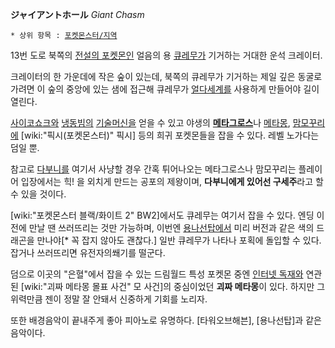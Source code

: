 '''ジャイアントホール''' ''Giant Chasm''

 * 상위 항목 : [[포켓몬스터/지역]]

13번 도로 북쪽의 [[전설의 포켓몬]]인 얼음의 용 [[큐레무]]가 기거하는 거대한 운석 크레이터.

크레이터의 한 가운데에 작은 숲이 있는데, 북쪽의 큐레무가 기거하는 제일 깊은 동굴로 가려면 이 숲의 중앙에 있는 샘에 접근해 큐레무가 [[얼다세계]]를 사용하게 만들어야 길이 열린다.

[[사이코쇼크]]와 [[냉동빔]]의 [[기술머신]]을 얻을 수 있고 야생의 '''[[메타그로스]]'''나 [[메타몽]], [[맘모꾸리]]에 [wiki:"픽시(포켓몬스터)" 픽시] 등의 희귀 포켓몬들을 잡을 수 있다. 레벨 노가다는 덤일 뿐.

참고로 [[다부니]]를 여기서 사냥할 경우 간혹 튀어나오는 메타그로스나 맘모꾸리는 플레이어 입장에서는 힉! 을 외치게 만드는 공포의 제왕이며, '''다부니에게 있어선 구세주'''라고 할 수 있을 것이다.

[wiki:"포켓몬스터 블랙/화이트 2" BW2]에서도 큐레무는 여기서 잡을 수 있다. 엔딩 이전에 만날 땐 쓰러뜨리는 것만 가능하며, 이번엔 [[용나선탑]]에서 미리 버전과 같은 색의 드래곤을 만나야[* 꼭 잡지 않아도 괜찮다.] 일반 큐레무가 나타나 포획에 돌입할 수 있다. 잡거나 쓰러뜨리면 유전자의쐐기를 떨군다.

덤으로 이곳의 "은혈"에서 잡을 수 있는 드림월드 특성 포켓몬 중엔 [[인터넷 독재]]와 연관된 [wiki:"괴짜 메타몽 몰표 사건" 모 사건]의 중심이었던 '''괴짜 메타몽'''이 있다. 하지만 그 위력만큼 젠이 정말 잘 안돼서 신중하게 기회를 노리자.

또한 배경음악이 끝내주게 좋아 피아노로 유명하다. [타워오브해븐], [용나선탑]과 같은 음악이다.
